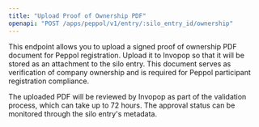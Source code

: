 ```yaml
---
title: "Upload Proof of Ownership PDF"
openapi: "POST /apps/peppol/v1/entry/:silo_entry_id/ownership"
---
```


This endpoint allows you to upload a signed proof of ownership PDF document for Peppol registration. Upload it to Invopop so that it will be stored as an attachment to the silo entry. This document serves as verification of company ownership and is required for Peppol participant registration compliance.

The uploaded PDF will be reviewed by Invopop as part of the validation process, which can take up to 72 hours. The approval status can be monitored through the silo entry's metadata.
